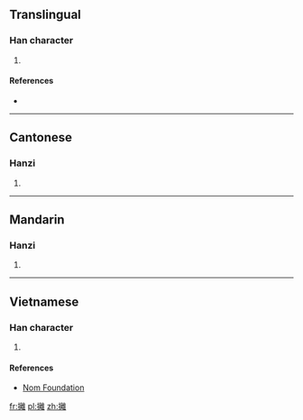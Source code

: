 ==Translingual==

===Han character===
{{Han char|rn=64|rad=手|as=19|sn=22|four=5001<sub>4</sub>|canj=手卜月土 (QYBG)|ids=⿰[[扌]][[離]]}}

# {{defn|Han|sort=手19}}

====References====
* {{Han ref|kx=0464.120|dkj=13026|dj=0813.110|hdz=31988.070|uh=6521|ud=25889|bh=F6E0|bd=63200}}

----

==Cantonese==

===Hanzi===
{{yue-hanzi|jyut=[[ci1]]|y=chi1}}

# {{defn|lang=yue|sort=手19}}

----

==Mandarin==

===Hanzi===
{{cmn-hanzi|pin=[[lí]] ([[li2]]), [[chī]] ([[chi1]])|wg=li<sup>2</sup>, ch'ih<sup>1</sup>}}

# {{defn|lang=cmn|sort=手19}}

----

==Vietnamese==

===Han character===
{{vi-readings|rs=手19| hanviet = lia}}

# {{defn|lang=vi|sort=手19}}

====References====
*[http://nomfoundation.org/common/nom_details.php?codepoint=6521 Nom Foundation]

[[fr:攡]]
[[pl:攡]]
[[zh:攡]]